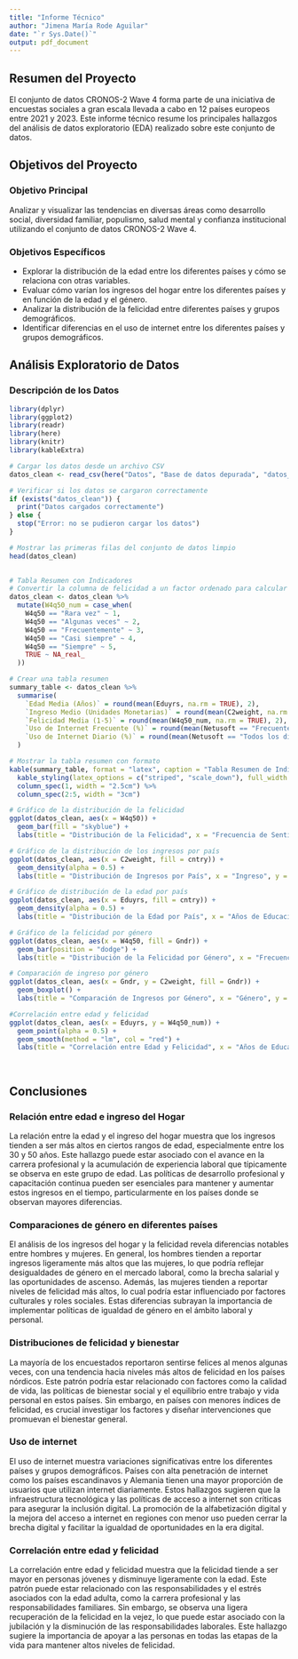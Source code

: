 ---
title: "Informe Técnico"
author: "Jimena María Rode Aguilar"
date: "`r Sys.Date()`"
output: pdf_document
---

## Resumen del Proyecto

El conjunto de datos CRONOS-2 Wave 4 forma parte de una iniciativa de encuestas sociales a gran escala llevada a cabo en 12 países europeos entre 2021 y 2023. Este informe técnico resume los principales hallazgos del análisis de datos exploratorio (EDA) realizado sobre este conjunto de datos.

## Objetivos del Proyecto

### Objetivo Principal

Analizar y visualizar las tendencias en diversas áreas como desarrollo social, diversidad familiar, populismo, salud mental y confianza institucional utilizando el conjunto de datos CRONOS-2 Wave 4.

### Objetivos Específicos

- Explorar la distribución de la edad entre los diferentes países y cómo se relaciona con otras variables.
- Evaluar cómo varían los ingresos del hogar entre los diferentes países y en función de la edad y el género.
- Analizar la distribución de la felicidad entre diferentes países y grupos demográficos.
- Identificar diferencias en el uso de internet entre los diferentes países y grupos demográficos.

## Análisis Exploratorio de Datos

### Descripción de los Datos

```{r, echo=FALSE}
library(dplyr)
library(ggplot2)
library(readr)
library(here)
library(knitr)
library(kableExtra)

# Cargar los datos desde un archivo CSV
datos_clean <- read_csv(here("Datos", "Base de datos depurada", "datos_clean.csv"))

# Verificar si los datos se cargaron correctamente
if (exists("datos_clean")) {
  print("Datos cargados correctamente")
} else {
  stop("Error: no se pudieron cargar los datos")
}

# Mostrar las primeras filas del conjunto de datos limpio
head(datos_clean)

 
# Tabla Resumen con Indicadores
# Convertir la columna de felicidad a un factor ordenado para calcular la media de manera adecuada
datos_clean <- datos_clean %>%
  mutate(W4q50_num = case_when(
    W4q50 == "Rara vez" ~ 1,
    W4q50 == "Algunas veces" ~ 2,
    W4q50 == "Frecuentemente" ~ 3,
    W4q50 == "Casi siempre" ~ 4,
    W4q50 == "Siempre" ~ 5,
    TRUE ~ NA_real_
  ))

# Crear una tabla resumen
summary_table <- datos_clean %>%
  summarise(
    `Edad Media (Años)` = round(mean(Eduyrs, na.rm = TRUE), 2),
    `Ingreso Medio (Unidades Monetarias)` = round(mean(C2weight, na.rm = TRUE), 2),
    `Felicidad Media (1-5)` = round(mean(W4q50_num, na.rm = TRUE), 2),
    `Uso de Internet Frecuente (%)` = round(mean(Netusoft == "Frecuentemente", na.rm = TRUE) * 100, 2),
    `Uso de Internet Diario (%)` = round(mean(Netusoft == "Todos los días", na.rm = TRUE) * 100, 2)
  )

# Mostrar la tabla resumen con formato
kable(summary_table, format = "latex", caption = "Tabla Resumen de Indicadores", booktabs = TRUE, longtable = TRUE) %>%
  kable_styling(latex_options = c("striped", "scale_down"), full_width = FALSE, position = "center") %>%
  column_spec(1, width = "2.5cm") %>%
  column_spec(2:5, width = "3cm")

# Gráfico de la distribución de la felicidad
ggplot(datos_clean, aes(x = W4q50)) +
  geom_bar(fill = "skyblue") +
  labs(title = "Distribución de la Felicidad", x = "Frecuencia de Sentirse Feliz", y = "Conteo")

# Gráfico de la distribución de los ingresos por país
ggplot(datos_clean, aes(x = C2weight, fill = cntry)) +
  geom_density(alpha = 0.5) +
  labs(title = "Distribución de Ingresos por País", x = "Ingreso", y = "Densidad")

# Gráfico de distribución de la edad por país
ggplot(datos_clean, aes(x = Eduyrs, fill = cntry)) +
  geom_density(alpha = 0.5) +
  labs(title = "Distribución de la Edad por País", x = "Años de Educación", y = "Densidad")

# Gráfico de la felicidad por género
ggplot(datos_clean, aes(x = W4q50, fill = Gndr)) +
  geom_bar(position = "dodge") +
  labs(title = "Distribución de la Felicidad por Género", x = "Frecuencia de Sentirse Feliz", y = "Conteo")

# Comparación de ingreso por género
ggplot(datos_clean, aes(x = Gndr, y = C2weight, fill = Gndr)) +
  geom_boxplot() +
  labs(title = "Comparación de Ingresos por Género", x = "Género", y = "Ingreso")

#Correlación entre edad y felicidad
ggplot(datos_clean, aes(x = Eduyrs, y = W4q50_num)) +
  geom_point(alpha = 0.5) +
  geom_smooth(method = "lm", col = "red") +
  labs(title = "Correlación entre Edad y Felicidad", x = "Años de Educación", y = "Felicidad (1-5)")

 
```

## Conclusiones
### Relación entre edad e ingreso del Hogar
La relación entre la edad y el ingreso del hogar muestra que los ingresos tienden a ser más altos en ciertos rangos de edad, especialmente entre los 30 y 50 años. Este hallazgo puede estar asociado con el avance en la carrera profesional y la acumulación de experiencia laboral que típicamente se observa en este grupo de edad. Las políticas de desarrollo profesional y capacitación continua pueden ser esenciales para mantener y aumentar estos ingresos en el tiempo, particularmente en los países donde se observan mayores diferencias.

### Comparaciones de género en diferentes países
El análisis de los ingresos del hogar y la felicidad revela diferencias notables entre hombres y mujeres. En general, los hombres tienden a reportar ingresos ligeramente más altos que las mujeres, lo que podría reflejar desigualdades de género en el mercado laboral, como la brecha salarial y las oportunidades de ascenso. Además, las mujeres tienden a reportar niveles de felicidad más altos, lo cual podría estar influenciado por factores culturales y roles sociales. Estas diferencias subrayan la importancia de implementar políticas de igualdad de género en el ámbito laboral y personal.

### Distribuciones de felicidad y bienestar
La mayoría de los encuestados reportaron sentirse felices al menos algunas veces, con una tendencia hacia niveles más altos de felicidad en los países nórdicos. Este patrón podría estar relacionado con factores como la calidad de vida, las políticas de bienestar social y el equilibrio entre trabajo y vida personal en estos países. Sin embargo, en países con menores índices de felicidad, es crucial investigar los factores y diseñar intervenciones que promuevan el bienestar general.

### Uso de internet
El uso de internet muestra variaciones significativas entre los diferentes países y grupos demográficos. Países con alta penetración de internet como los países escandinavos y Alemania tienen una mayor proporción de usuarios que utilizan internet diariamente. Estos hallazgos sugieren que la infraestructura tecnológica y las políticas de acceso a internet son críticas para asegurar la inclusión digital. La promoción de la alfabetización digital y la mejora del acceso a internet en regiones con menor uso pueden cerrar la brecha digital y facilitar la igualdad de oportunidades en la era digital.

### Correlación entre edad y felicidad
La correlación entre edad y felicidad muestra que la felicidad tiende a ser mayor en personas jóvenes y disminuye ligeramente con la edad. Este patrón puede estar relacionado con las responsabilidades y el estrés asociados con la edad adulta, como la carrera profesional y las responsabilidades familiares. Sin embargo, se observa una ligera recuperación de la felicidad en la vejez, lo que puede estar asociado con la jubilación y la disminución de las responsabilidades laborales. Este hallazgo sugiere la importancia de apoyar a las personas en todas las etapas de la vida para mantener altos niveles de felicidad.